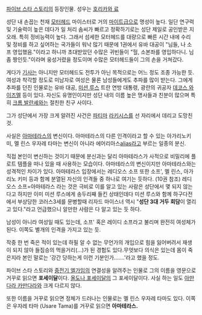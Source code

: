 [[파이브 스타 스토리]]의 등장인물. 성우는 [[호리카와 료]]

성단 내 손꼽는 천재 [[모터헤드]] 마이스터로 거의 [[마이트]]급으로 명성이 높다. 일단 연구력 및 기술력이 높은 데다가 일 처리 솜씨가 빠르고 정확하기로는 성단 제일로 공인받은 지 오래. 특히 정비능력이 높다.
그래서 섬세한 모터헤드를 대량으로 빠른 시간 내에 수리 및 정비를 하고 싶어하는 국가들이 워낙 많기 때문에 1권에서 유바 대공이 "님들, 나 소프 영입했음."이라고 하니까 초대받았던 수많은 귀빈들이 "헐, 소본좌를 영입하다니. 님 좀 짱인듯."이라며 웅성거렸을 정도이며 수많은 모터헤드들이 그의 손을 거쳐갔다. 

게다가 [[기사]]는 아니지만 모터헤드도 전투가 아닌 목적으로는 어느 정도 조종 가능한 듯. 여성과 착각할 정도로 미남자로 여성은 물론 남성들에게도 추파를 많이 받는다. 그에게 추파를 던진 인물로는 유바 대공, [[미션 루스]] 트란 연방 대통령, 광란의 귀공자 [[데코스 와이즈멜]] 등이 있다.
자신도 유명인이지만 성단 내의 이름 높은 명사들과 친분이 많으며 특히 [[크롬 발란셰]]와는 절친한 친구 사이다.

그가 성단에서 가장 크게 알려진 사건은 [[파티마]] [[라키시스]]를 선 자리에서 데리고 도망친 것.

사실은 [[아마테라스]]의 변신이다. 아마테라스의 다른 인격이라고 할 수 있는 아가리노키미, 멜 린스 우자레 타마는 변신이 아니라 에어리아스[[alias]]라고 부르는 일종의 분신. 

직접 본인이 변신하는 것이기 때문에 분신과는 달리 아마테라스가 사적으로 비밀리에 플로트 템플을 떠나 있을 때 사용하는 모습이다. 아마테라스의 변신이지만 아마테라스와는 성격적인 차이가 있다. 아마테라스 입장에서는 레디오스 소프 또한 소프', 멜 린스, 아가리노 키미 등과 함께 분열된 자신의 인격들 중 하나로 여기는 듯하다. (10권 참조) 레디오스 소프=아마테라스 라는 것은 극비로 이를 알고 있는 사람은 성단에서 몇 되지 않는다고 하지만 이미 미션 루스에게 송두리째 들킨 상태인데다 미션 루스와 함께 하구다전에서 부상당한 코러스3세를 문병할때 리자드 마이스너 역시 "'''성단 3대 거두 회담'''이 열리고 있다."라고 언급했으니 알만한 사람은 다 알고 있는 듯 하다.

남성이 아니라 여성일 때도 있는데, 소프' 혹은 레이디 소프라고 불리며 완전히 여성체가 된다. 이쪽도 별개의 인격을 가지고 있는 듯.

작중 한 번 죽은 적이 있는데 하필 알 수 없는 무언가의 개입으로 힘을 잃어버려서 재생이 되지 않아 들짐승의 먹을거리(…)가 된 경험도 있다.무엇보다 의식은 있는데 몸이 죽은지라 본인 말로는 '강간 당하는게 이런 기분인가…….'라고 했을 정도. 

파이브 스타 스토리와 [[중전기 엘가임]]의 연결성을 알려주는 인물로 그의 이름을 영문으로 거꾸로 읽으면 '''포세이달'''이다. [[올도나 포세이달]]의 그 포세이달이다. 사실 하는 일도 [[아만다라 카만다라]]와 크게 다르지 않다.

또한 이름을 거꾸로 읽으면 정체가 드러나는 인물로는 멜 린스 우자레 타마도 있다. 이쪽은 우자레 타마 (Usare Tama)를 거꾸로 읽으면 '''아마테라스.'''
